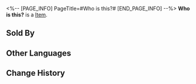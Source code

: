 <%-- [PAGE_INFO]
PageTitle=#Who is this?#
[END_PAGE_INFO] --%>
{{Item Infobox
|title       = Who is this?
|id          = 223080
|image       = Dreamscape Pass Sticker Text.png
|type        = 
|invCategory = 
|rarity      = 4
|effect      = Digital stickers that can be used to decorate the pages of the Dreamtour Handbook. They come in many different styles.
|description = 
|source1     = Find Quinn in Oti Mall and restore her missing emotions
}}
{{Description|1=Without the hints provided by the system, you can't recall this person's name at all.}}
'''Who is this?''' is a [[Item]].

==Sold By==
{{Shop Availability}}

==Other Languages==
{{Other Languages
|en   = Who is this?
|zhs  = 你哪位？
|zht  = 你哪位？
|ja   = どちら様？
|ko   = 누구세요?
|es   = ¿Quién eres?
|fr   = Qui est-ce ?
|ru   = Кто ты?
|th   = ใครเนี่ย?
|vi   = Bạn Là Ai?
|de   = Wer bist du noch mal?
|id   = Kamu Siapa?
|pt   = Quem é?
}}

==Change History==
{{Change History|2.0}}